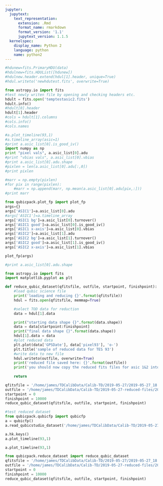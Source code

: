 ```yaml
---
jupyter:
  jupytext:
    text_representation:
      extension: .Rmd
      format_name: rmarkdown
      format_version: '1.1'
      jupytext_version: 1.1.5
  kernelspec:
    display_name: Python 2
    language: python
    name: python2
---
```


```python


#hdunew=fits.PrimaryHDU(data)
#hdulnew=fits.HDUList([hdunew])
#hdulnew.header.extend(hdul[1].header, unique=True)
#hdul.writeto('newhdutest.fits', overwrite=True)
```

```python
from astropy.io import fits
#test newly writen file by opening and checking headers etc.
hdult = fits.open('temptestasic2.fits')
hdult.info()
#hdult[0].header
hdult[1].header
#cols = hdult[1].columns
#cols.info()
#cols.names
```

```python
#a.plot_timeline(93,1)
#a.timeline_array(asic=1)
#print a.asic_list[0].is_good_iv()
import numpy as np
print "pixel vals", a.asic_list[0].adu
#print "vbias vals", a.asic_list[0].vbias
#print a.asic_list[0].adu.shape
#pixlen = len(a.asic_list[0].adu[:,0])
#print pixlen

#marr = np.empty(pixlen)
#for pix in range(pixlen):
    #marr = np.append(marr, np.mean(a.asic_list[0].adu[pix,:]))
#print marr

from qubicpack.plot_fp import plot_fp
args={}
args['ASIC1']=a.asic_list[0].adu
#args['ASIC1']=a.timeline_array
args['ASIC1 bg']=a.asic_list[0].turnover()
args['ASIC1 good']=a.asic_list[0].is_good_iv()
args['ASIC1 x-axis']=a.asic_list[0].vbias
args['ASIC2']=a.asic_list[1].adu
args['ASIC2 bg']=a.asic_list[1].turnover()
args['ASIC2 good']=a.asic_list[1].is_good_iv()
args['ASIC2 x-axis']=a.asic_list[1].vbias

plot_fp(args)

#print a.asic_list[0].adu.shape
```

```python
from astropy.io import fits
import matplotlib.pyplot as plt

def reduce_qubic_dataset(qfitsfile, outfile, startpoint, finishpoint):
    #load qubic science file
    print('loading and reducing {}'.format(qfitsfile))
    hdul = fits.open(qfitsfile, memmap=True)

    #select TOD data for reduction
    data = hdul[1].data

    print("starting data shape {}".format(data.shape))
    data = data[startpoint:finishpoint]
    print("final data shape {}".format(data.shape))
    hdul[1].data = data
    #plot reduced data
    plt.plot(data['GPSDate'], data['pixel93'], 'o-')
    plt.title('sample of reduced data for TES 93')
    #write data to new file
    hdul.writeto(outfile, overwrite=True)
    print('reduced file saved here: {}'.format(outfile))
    print('you should now copy the reduced fits files for asic 1&2 into a directory with correct structure with RAWS, HKS, SUMS. The 2 science files should have correct names too to load asic data properly')
    
    return
```

```python
qfitsfile = '/home/james/TDCalibData/Calib-TD/2019-05-27/2019-05-27_18.46.54__Fibers_Amp_0.5_V_mod_1_Hz_Duty_0.3_duration_43200.0_sec_index_0/Sums/science-asic1-2019.05.27.184654.fits'
outfile = '/home/james/TDCalibData/Calib-TD/2019-05-27-reduced-files/2019-05-27_18.46.54__Fibers_Amp_0.5_V_mod_1_Hz_Duty_0.3_duration_43200.0_sec_index_0/Sums/science-asic1-2019.05.27.184654.fits'
startpoint = 0
finishpoint = 10000
reduce_qubic_dataset(qfitsfile, outfile, startpoint, finishpoint)
```

```python
#test reduced dataset
from qubicpack.qubicfp import qubicfp
a = qubicfp()
a.read_qubicstudio_dataset('/home/james/TDCalibData/Calib-TD/2019-05-27-reduced-files/2019-05-27_18.46.54__Fibers_Amp_0.5_V_mod_1_Hz_Duty_0.3_duration_43200.0_sec_index_0/')

a.hk.keys()
a.plot_timeline(93,1)
```

```python

a.plot_timeline(93,1)
```

```python
from qubicpack.reduce_dataset import reduce_qubic_dataset
qfitsfile = '/home/james/TDCalibData/Calib-TD/2019-05-27/2019-05-27_18.46.54__Fibers_Amp_0.5_V_mod_1_Hz_Duty_0.3_duration_43200.0_sec_index_0/Sums/science-asic1-2019.05.27.184654.fits'
outfile = '/home/james/TDCalibData/Calib-TD/2019-05-27-reduced-files/2019-05-27_18.46.54__Fibers_Amp_0.5_V_mod_1_Hz_Duty_0.3_duration_43200.0_sec_index_0/Sums/science-asic1-2019.05.27.184654.fits'
startpoint = 0
finishpoint = 10000
reduce_qubic_dataset(qfitsfile, outfile, startpoint, finishpoint)

```

```python

```
